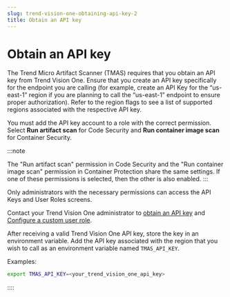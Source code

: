 ```yaml
---
slug: trend-vision-one-obtaining-api-key-2
title: Obtain an API key
---
```

# Obtain an API key

The Trend Micro Artifact Scanner (TMAS) requires that you obtain an API key from Trend Vision One. Ensure that you create an API key specifically for the endpoint you are calling (for example, create an API Key for the “us-east-1” region if you are planning to call the “us-east-1” endpoint to ensure proper authorization). Refer to the region flags to see a list of supported regions associated with the respective API key.

You must add the API key account to a role with the correct permission. Select **Run artifact scan** for Code Security and **Run container image scan** for Container Security.

:::note

The "Run artifact scan" permission in Code Security and the "Run container image scan" permission in Container Protection share the same settings. If one of these permissions is selected, then the other is also enabled.
:::

Only administrators with the necessary permissions can access the API Keys and User Roles screens.

Contact your Trend Vision One administrator to [obtain an API key](platform-api-keys.mdx) and [Configure a custom user role](custom-user-roles-trend-vision-one.mdx).

After receiving a valid Trend Vision One API key, store the key in an environment variable. Add the API key associated with the region that you wish to call as an environment variable named `TMAS_API_KEY`.

Examples:

```bash
export TMAS_API_KEY=<your_trend_vision_one_api_key>
```
::::
